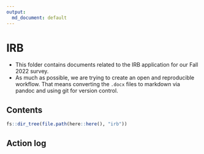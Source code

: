 ```yaml
---
output: 
  md_document: default
---
```


# IRB

- This folder contains documents related to the IRB application for our Fall 2022 survey.
- As much as possible, we are trying to create an open and reproducible workflow. That means converting the `.docx` files to markdown via pandoc and using git for version control.

## Contents

```r
fs::dir_tree(file.path(here::here(), "irb"))
```

## Action log

